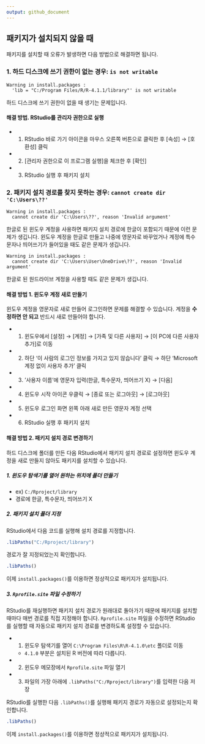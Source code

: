 ```yaml
---
output: github_document
---
```


패키지가 설치되지 않을 때
---

패키지를 설치할 때 오류가 발생하면 다음 방법으로 해결하면 됩니다.


### 1. 하드 디스크에 쓰기 권한이 없는 경우: `is not writable`

    Warning in install.packages :
      'lib = "C:/Program Files/R/R-4.1.1/library"' is not writable

하드 디스크에 쓰기 권한이 없을 때 생기는 문제입니다. 

#### 해결 방법. RStudio를 관리자 권한으로 실행

- 1. RStudio 바로 가기 아이콘을 마우스 오른쪽 버튼으로 클릭한 후 [속성] → [호환성] 클릭
- 2. [관리자 권한으로 이 프로그램 실행]을 체크한 후 [확인]
- 3. RStudio 실행 후 패키지 설치


### 2. 패키지 설치 경로를 찾지 못하는 경우: `cannot create dir 'C:\Users\??'`

    Warning in install.packages :
      cannot create dir 'C:\Users\??', reason 'Invalid argument'

한글로 된 윈도우 계정을 사용하면 패키지 설치 경로에 한글이 포함되기 때문에 이런 문제가 생깁니다. 윈도우 계정을 한글로 만들고 나중에 영문자로 바꾸었거나 계정에 특수문자나 띄어쓰기가 들어있을 때도 같은 문제가 생깁니다.

    Warning in install.packages :
      cannot create dir 'C:\Users\User\OneDrive\??', reason 'Invalid argument'

한글로 된 원드라이브 계정을 사용할 때도 같은 문제가 생깁니다.

#### 해결 방법 1. 윈도우 계정 새로 만들기

윈도우 계정을 영문자로 새로 만들어 로그인하면 문제를 해결할 수 있습니다. 계정을 **수정하면 안 되고** 반드시 새로 만들어야 합니다.

- 1. 윈도우에서 [설정] → [계정] → [가족 및 다른 사용자] → [이 PC에 다른 사용자 추가]로 이동
- 2. 하단 '이 사람의 로그인 정보를 가지고 있지 않습니다' 클릭 → 하단 'Microsoft 계정 없이 사용자 추가' 클릭
- 3. '사용자 이름'에 영문자 입력(한글, 특수문자, 띄어쓰기 X) → [다음]
- 4. 윈도우 시작 아이콘 우클릭 → [종료 또는 로그아웃] → [로그아웃]
- 5. 윈도우 로그인 화면 왼쪽 아래 새로 만든 영문자 계정 선택
- 6. RStudio 실행 후 패키지 설치


#### 해결 방법 2. 패키지 설치 경로 변경하기

하드 디스크에 폴더를 만든 다음 RStudio에서 패키지 설치 경로로 설정하면 윈도우 계정을 새로 만들지 않아도 패키지를 설치할 수 있습니다.

##### 1. 윈도우 탐색기를 열어 원하는 위치에 폴더 만들기
- ex) `C:/Rproject/library`  
- 경로에 한글, 특수문자, 띄어쓰기 X

##### 2. 패키지 설치 폴더 지정

RStudio에서 다음 코드를 실행해 설치 경로를 지정합니다.

```r
.libPaths("C:/Rproject/library")
```

경로가 잘 지정되었는지 확인합니다.

```r
.libPaths()
```
이제 `install.packages()`를 이용하면 정상적으로 패키지가 설치됩니다.


##### 3. `Rprofile.site` 파일 수정하기

RStudio를 재실행하면 패키지 설치 경로가 원래대로 돌아가기 때문에 패키지를 설치할 때마다 매번 경로를 직접 지정해야 합니다. `Rprofile.site` 파일을 수정하면 RStudio를 실행할 때 자동으로 패키지 설치 경로를 변경하도록 설정할 수 있습니다.

- 1. 윈도우 탐색기를 열어 `C:\Program Files\R\R-4.1.0\etc` 폴더로 이동
  - `4.1.0` 부분은 설치된 R 버전에 따라 다릅니다.

- 2. 윈도우 메모장에서 `Rprofile.site` 파일 열기
- 3. 파일의 가장 아래에 `.libPaths("C:/Rproject/library")`를 입력한 다음 저장

RStudio를 실행한 다음 `.libPaths()`를 실행해 패키지 경로가 자동으로 설정되는지 확인합니다.

```r
.libPaths()
```

이제 `install.packages()`를 이용하면 정상적으로 패키지가 설치됩니다.